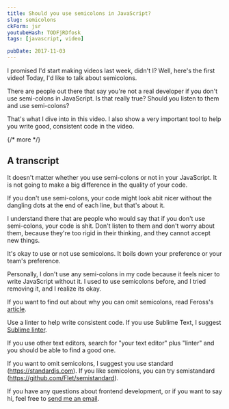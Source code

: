 ```yaml
---
title: Should you use semicolons in JavaScript?
slug: semicolons
ckForm: jsr
youtubeHash: TODFjRDfosk
tags: [javascript, video]

pubDate: 2017-11-03
---
```


I promised I'd start making videos last week, didn't I? Well, here's the first video! Today, I'd like to talk about semicolons.

There are people out there that say you're not a real developer if you don't use semi-colons in JavaScript. Is that really true? Should you listen to them and use semi-colons?

That's what I dive into in this video. I also show a very important tool to help you write good, consistent code in the video.

{/* more */}

## A transcript

It doesn't matter whether you use semi-colons or not in your JavaScript. It is not going to make a big difference in the quality of your code.

If you don't use semi-colons, your code might look abit nicer without the dangling dots at the end of each line, but that's about it.

I understand there that are people who would say that if you don't use semi-colons, your code is shit. Don't listen to them and don't worry about them, because they're too rigid in their thinking, and they cannot accept new things.

It's okay to use or not use semicolons. It boils down your preference or your team's preference.

Personally, I don't use any semi-colons in my code because it feels nicer to write JavaScript without it. I used to use semicolons before, and I tried removing it, and I realize its okay.

If you want to find out about why you can omit semicolons, read Feross's [article](https://feross.org/never-use-semicolons/).

Use a linter to help write consistent code. If you use Sublime Text, I suggest [Sublime linter](https://packagecontrol.io/packages/SublimeLinter).

If you use other text editors, search for "your text editor" plus "linter" and you should be able to find a good one.

If you want to omit semicolons, I suggest you use standard (https://standardjs.com). If you like semicolons, you can try semistandard (https://github.com/Flet/semistandard).

If you have any questions about frontend development, or if you want to say hi, feel free to [send me an email](https://zellwk.com/apply).

